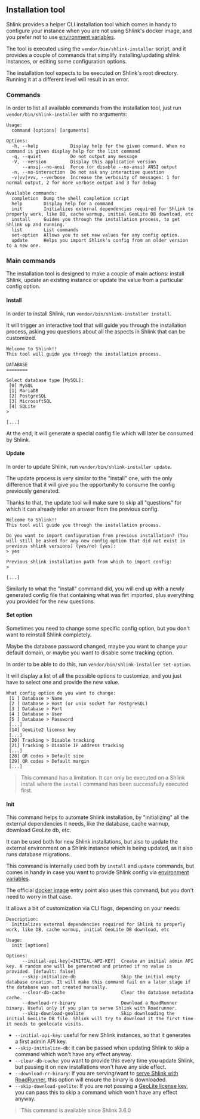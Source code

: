 
## Installation tool

Shlink provides a helper CLI installation tool which comes in handy to configure your instance when you are not using Shlink's docker image, and you prefer not to use [environment variables](/documentation/environment-variables).

The tool is executed using the `vendor/bin/shlink-installer` script, and it provides a couple of commands that simplify installing/updating shlink instances, or editing some configuration options.

<Callout type="warning">
  The installation tool expects to be executed on Shlink's root directory. Running it at a different level will result in an error.
</Callout>

### Commands

In order to list all available commands from the installation tool, just run `vendor/bin/shlink-installer` with no arguments:

```
Usage:
  command [options] [arguments]

Options:
  -h, --help            Display help for the given command. When no command is given display help for the list command
  -q, --quiet           Do not output any message
  -V, --version         Display this application version
      --ansi|--no-ansi  Force (or disable --no-ansi) ANSI output
  -n, --no-interaction  Do not ask any interactive question
  -v|vv|vvv, --verbose  Increase the verbosity of messages: 1 for normal output, 2 for more verbose output and 3 for debug

Available commands:
  completion  Dump the shell completion script
  help        Display help for a command
  init        Initializes external dependencies required for Shlink to properly work, like DB, cache warmup, initial GeoLite DB download, etc
  install     Guides you through the installation process, to get Shlink up and running.
  list        List commands
  set-option  Allows you to set new values for any config option.
  update      Helps you import Shlink's config from an older version to a new one.
```

### Main commands

The installation tool is designed to make a couple of main actions: install Shlink, update an existing instance or update the value from a particular config option.

#### Install

In order to install Shlink, run `vendor/bin/shlink-installer install`.

It will trigger an interactive tool that will guide you through the installation process, asking you questions about all the aspects in Shlink that can be customized.

```
Welcome to Shlink!!
This tool will guide you through the installation process.

DATABASE
========

Select database type [MySQL]:
 [0] MySQL
 [1] MariaDB
 [2] PostgreSQL
 [3] MicrosoftSQL
 [4] SQLite
>

[...]
```

At the end, it will generate a special config file which will later be consumed by Shlink.

#### Update

In order to update Shlink, run `vendor/bin/shlink-installer update`.

The update process is very similar to the "install" one, with the only difference that it will give you the opportunity to consume the config previously generated.

Thanks to that, the update tool will make sure to skip all "questions" for which it can already infer an answer from the previous config.

```
Welcome to Shlink!!
This tool will guide you through the installation process.

Do you want to import configuration from previous installation? (You will still be asked for any new config option that did not exist in previous shlink versions) (yes/no) [yes]:
> yes

Previous shlink installation path from which to import config:
>

[...]
```

Similarly to what the "install" command did, you will end up with a newly generated config file that containing what was firt imported, plus everything you provided for the new questions.

#### Set option

Sometimes you need to change some specific config option, but you don't want to reinstall Shlink completely.

Maybe the database password changed, maybe you want to change your default domain, or maybe you want to disable some tracking option.

In order to be able to do this, run `vendor/bin/shlink-installer set-option`.

It will display a list of all the possible options to customize, and you just have to select one and provide the new value.

```
What config option do you want to change:
 [1 ] Database > Name
 [2 ] Database > Host (or unix socket for PostgreSQL)
 [3 ] Database > Port
 [4 ] Database > User
 [5 ] Database > Password
 [...]
 [14] GeoLite2 license key
 [...]
 [20] Tracking > Disable tracking
 [21] Tracking > Disable IP address tracking
 [...]
 [28] QR codes > Default size
 [29] QR codes > Default margin
 [...]
```

> This command has a limitation. It can only be executed on a Shlink install where the `install` command has been successfully executed first.

#### Init

This command helps to automate Shlink installation, by "initializing" all the external dependencies it needs, like the database, cache warmup, download GeoLite db, etc.

It can be used both for new Shlink installations, but also to update the external environment on a Shlink instance which is being updated, as it also runs database migrations.

This command is internally used both by `install` and `update` commands, but comes in handy in case you want to provide Shlink config via [environment variables](/documentation/environment-variables/).

The official [docker image](/documentation/install-docker-image/) entry point also uses this command, but you don't need to worry in that case.

It allows a bit of customization via CLI flags, depending on your needs:

```
Description:
  Initializes external dependencies required for Shlink to properly work, like DB, cache warmup, initial GeoLite DB download, etc

Usage:
  init [options]

Options:
      --initial-api-key[=INITIAL-API-KEY]  Create an initial admin API key. A random one will be generated and printed if no value is provided. [default: false]
      --skip-initialize-db                 Skip the initial empty database creation. It will make this command fail on a later stage if the database was not created manually.
      --clear-db-cache                     Clear the database metadata cache.
      --download-rr-binary                 Download a RoadRunner binary. Useful only if you plan to serve Shlink with Roadrunner.
      --skip-download-geolite              Skip downloading the initial GeoLite DB file. Shlink will try to download it the first time it needs to geolocate visits.
```

* `--initial-api-key`: useful for new Shlink instances, so that it generates a first admin API key.
* `--skip-initialize-db`: it can be passed when updating Shlink to skip a command which won't have any effect anyway.
* `--clear-db-cache`: you want to provide this every time you update Shlink, but passing it on new installations won't have any side effect.
* `--download-rr-binary`: If you are serving/want to [serve Shlink with RoadRunner](/documentation/supported-runtimes/serve-with-roadrunner), this option will ensure the binary is downloaded.
* `--skip-download-geolite`: If you are not passing a [GeoLite license key](/documentation/geolite-license-key/), you can pass this to skip a command which won't have any effect anyway.

> This command is available since Shlink 3.6.0
